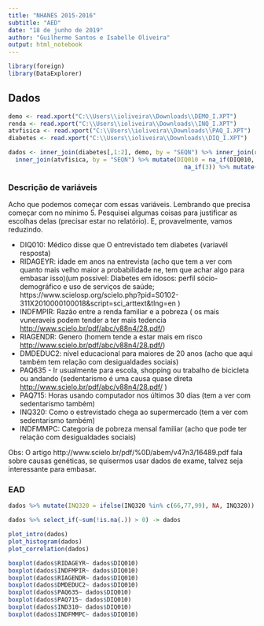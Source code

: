 ---
title: "NHANES 2015-2016"
subtitle: "AED"
date: "18 de junho de 2019"
author: "Guilherme Santos e Isabelle Oliveira"
output: html_notebook
---

```{r}
library(foreign)
library(DataExplorer)
```


## Dados

```{r}
demo <- read.xport("C:\\Users\\ioliveira\\Downloads\\DEMO_I.XPT")
renda <- read.xport("C:\\Users\\ioliveira\\Downloads\\INQ_I.XPT")
atvfisica <- read.xport("C:\\Users\\ioliveira\\Downloads\\PAQ_I.XPT")
diabetes <- read.xport("C:\\Users\\ioliveira\\Downloads\\DIQ_I.XPT")
```

```{r}
dados <- inner_join(diabetes[,1:2], demo, by = "SEQN") %>% inner_join(renda, by = "SEQN") %>% inner_join(cigarro, by = "SEQN") %>% 
  inner_join(atvfisica, by = "SEQN") %>% mutate(DIQ010 = na_if(DIQ010, 9) %>% 
                                                  na_if(3)) %>% mutate(DIQ010 = ifelse(DIQ010 == 1, 1,0 ))
```

### Descrição de variáveis

  Acho que podemos começar com essas variáveis. Lembrando que precisa começar com no mínimo 5. Pesquisei algumas coisas para justificar as escolhas delas (precisar estar no relatório). E, provavelmente, vamos reduzindo.

 - DIQ010: Médico disse que O entrevistado tem diabetes (variavél resposta)
 - RIDAGEYR: idade em anos na entrevista (acho que tem a ver com quanto mais velho maior a probabilidade ne, tem que achar algo para embasar isso)(um possivel: Diabetes em idosos: perfil sócio-demográfico e uso de serviços de saúde; https://www.scielosp.org/scielo.php?pid=S0102-311X2010000100018&script=sci_arttext&tlng=en )
 - INDFMPIR: Razão entre a renda familiar e a pobreza ( os mais vuneraveis podem tender a ter mais tedencia <http://www.scielo.br/pdf/abc/v88n4/28.pdf/>)
 - RIAGENDR: Genero (homem tende a estar mais em risco <http://www.scielo.br/pdf/abc/v88n4/28.pdf/>)
 - DMDEDUC2: nível educacional para maiores de 20 anos (acho que aqui também tem relação com desigualdades sociais)
 - PAQ635 - Ir usualmente para escola, shopping ou trabalho de bicicleta ou andando (sedentarismo é uma causa quase direta <http://www.scielo.br/pdf/abc/v88n4/28.pdf/> )
 - PAQ715: Horas usando computador nos últimos 30 dias (tem a ver com sedentarismo também)
 - INQ320: Como o estrevistado chega ao supermercado (tem a ver com sedentarismo também)
 - INDFMMPC: Categoria de pobreza mensal familiar (acho que pode ter relação com desigualdades sociais)
 
 Obs: O artigo http://www.scielo.br/pdf/%0D/abem/v47n3/16489.pdf fala sobre causas genéticas, se quisermos usar dados de exame, talvez seja interessante para embasar.
 
### EAD

```{r}
dados %>% mutate(INQ320 = ifelse(INQ320 %in% c(66,77,99), NA, INQ320)) -> dados

dados %>% select_if(~sum(!is.na(.)) > 0) -> dados
```

```{r}
plot_intro(dados)
plot_histogram(dados) 
plot_correlation(dados) 
```

```{r}
boxplot(dados$RIDAGEYR~ dados$DIQ010)
boxplot(dados$INDFMPIR~ dados$DIQ010)
boxplot(dados$RIAGENDR~ dados$DIQ010)
boxplot(dados$DMDEDUC2~ dados$DIQ010)
boxplot(dados$PAQ635~ dados$DIQ010)
boxplot(dados$PAQ715~ dados$DIQ010)
boxplot(dados$IND310~ dados$DIQ010)
boxplot(dados$INDFMMPC~ dados$DIQ010)
```


